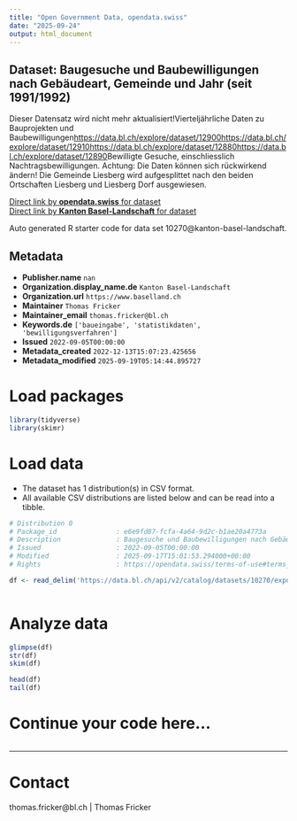 ```yaml
---
title: "Open Government Data, opendata.swiss"
date: "2025-09-24"
output: html_document
---
```


## Dataset: Baugesuche und Baubewilligungen nach Gebäudeart, Gemeinde und Jahr (seit 1991/1992)

Dieser Datensatz wird nicht mehr aktualisiert!Vierteljährliche Daten zu Bauprojekten und Baubewilligungen[https://data.bl.ch/explore/dataset/12900](https://data.bl.ch/explore/dataset/12900)[](https://data.bl.ch/explore/dataset/12900)[https://data.bl.ch/explore/dataset/12910](https://data.bl.ch/explore/dataset/12910)[](https://data.bl.ch/explore/dataset/12910)[https://data.bl.ch/explore/dataset/12880](https://data.bl.ch/explore/dataset/12880)[](https://data.bl.ch/explore/dataset/12880)[https://data.bl.ch/explore/dataset/12890](https://data.bl.ch/explore/dataset/12890)Bewilligte Gesuche, einschliesslich Nachtragsbewilligungen. Achtung: Die Daten können sich rückwirkend ändern! Die Gemeinde Liesberg wird aufgesplittet nach den beiden Ortschaften Liesberg und Liesberg Dorf ausgewiesen.

[Direct link by **opendata.swiss** for dataset](https://opendata.swiss/de/dataset/baugesuche-und-baubewilligungen-nach-gebaudeart-gemeinde-und-jahr-ab-1991)<br>
[Direct link by **Kanton Basel-Landschaft** for dataset](https://data.bl.ch/explore/dataset/10270/)

Auto generated R starter code for data set 10270@kanton-basel-landschaft.

## Metadata

- **Publisher.name** `nan`
- **Organization.display_name.de** `Kanton Basel-Landschaft`
- **Organization.url** `https://www.baselland.ch`
- **Maintainer** `Thomas Fricker`
- **Maintainer_email** `thomas.fricker@bl.ch`
- **Keywords.de** `['baueingabe', 'statistikdaten', 'bewilligungsverfahren']`
- **Issued** `2022-09-05T00:00:00`
- **Metadata_created** `2022-12-13T15:07:23.425656`
- **Metadata_modified** `2025-09-19T05:14:44.895727`


# Load packages

```r

library(tidyverse)
library(skimr)

```

# Load data

-   The dataset has 1 distribution(s) in CSV format.
-   All available CSV distributions are listed below and can be read into a tibble.

```r

# Distribution 0
# Package_id               : e6e9fd87-fcfa-4a64-9d2c-b1ae20a4773a
# Description              : Baugesuche und Baubewilligungen nach Gebäudeart, Gemeinde und Jahr (seit 1991/1992) (csv)
# Issued                   : 2022-09-05T00:00:00
# Modified                 : 2025-09-17T15:01:53.294000+00:00
# Rights                   : https://opendata.swiss/terms-of-use#terms_by

df <- read_delim('https://data.bl.ch/api/v2/catalog/datasets/10270/exports/csv?use_labels=true')



```

# Analyze data

```r

glimpse(df)
str(df)
skim(df)

head(df)
tail(df)

```

# Continue your code here...

```r

```

------------------------------------------------------------------------

# Contact

thomas.fricker@bl.ch | Thomas Fricker
